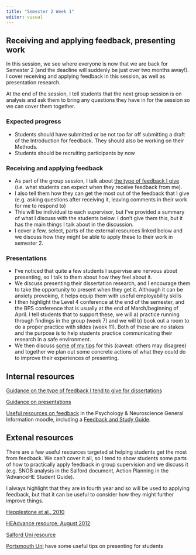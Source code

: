 ```yaml
---
title: "Semester 2 Week 1"
editor: visual
---
```


## Receiving and applying feedback, presenting work

In this session, we see where everyone is now that we are back for Semester 2 (and the deadline will suddenly be just over two months away!). I cover receiving and applying feedback in this session, as well as presentation research.

At the end of the session, I tell students that the next group session is on analysis and ask them to bring any questions they have in for the session so we can cover them together.

### Expected progress

-   Students should have submitted or be not too far off submitting a draft of the Introduction for feedback. They should also be working on their Methods.
-   Students should be recruiting participants by now

### Receiving and applying feedback

-   As part of the group session, I talk about [the type of feedback I give](https://gla-my.sharepoint.com/:w:/g/personal/ashley_robertson_glasgow_ac_uk/Ead4D1hp_7FOi4TlUVQA_O4B9dZcvARaCYuyIWtw3uO0MA?e=K2rR0W) (i.e. what students can expect when they receive feedback from me).
-   I also tell them how they can get the most out of the feedback that I give (e.g. asking questions after receiving it, leaving comments in their work for me to respond to)
-   This will be individual to each supervisor, but I've provided a summary of what I discuss with the students below. I don't give them this, but it has the main things I talk about in the discussion.
-   I cover a few, select, parts of the external resources linked below and we discuss how they might be able to apply these to their work in semester 2.

### Presentations

-   I've noticed that quite a few students I supervise are nervous about presenting, so I talk to them about how they feel about it.
-   We discuss presenting their dissertation research, and I encourage them to take the opportunity to present when they get it. Although it can be anxiety provoking, it helps equip them with useful employability skills
-   I then highlight the Level 4 conference at the end of the semester, and the BPS conference that is usually at the end of March/beginning of April. I tell students that to support these, we will a) practice running through findings in the group (week 7) and we will b) book out a room to do a proper practice with slides (week 11). Both of these are no stakes and the purpose is to help students practice communicating their research in a safe environment.
-   We then discuss [some of my tips](https://gla-my.sharepoint.com/:w:/g/personal/ashley_robertson_glasgow_ac_uk/EQh-1I7HCsBGkpcK6WmxPUUB_7JmqoRw1LINLhLWATig6w?e=veACdI) for this (caveat: others may disagree) and together we plan out some concrete actions of what they could do to improve their experiences of presenting.

## Internal resources

[Guidance on the type of feedback I tend to give for dissertations](https://gla-my.sharepoint.com/:w:/g/personal/ashley_robertson_glasgow_ac_uk/Ead4D1hp_7FOi4TlUVQA_O4B9dZcvARaCYuyIWtw3uO0MA?e=K2rR0W)

[Guidance on presentations](https://gla-my.sharepoint.com/:w:/g/personal/ashley_robertson_glasgow_ac_uk/EQh-1I7HCsBGkpcK6WmxPUUB_7JmqoRw1LINLhLWATig6w?e=2AYZfm)

[Useful resources on feedback](https://moodle.gla.ac.uk/course/view.php?id=4529&section=5) in the Psychology & Neuroscience General Information moodle, including a [Feedback and Study Guide](https://moodle.gla.ac.uk/mod/book/view.php?id=1076576).

## Extenal resources

There are a few useful resources targeted at helping students get the most from feedback. We can't cover it all, so I tend to show students some parts of how to practically apply feedback in group supervision and we discuss it (e.g. SNOB analysis in the Salford document, Action Planning in the 'AdvanceHE Student Guide).

I always highlight that they are in fourth year and so will be used to applying feedback, but that it can be useful to consider how they might further improve things.

[Hepplestone et al., 2010](https://s3.eu-west-2.amazonaws.com/assets.creode.advancehe-document-manager/documents/hea/private/tfa_student_guide_1568036746.pdf)

[HEAdvance resource, August 2012](https://s3.eu-west-2.amazonaws.com/assets.creode.advancehe-document-manager/documents/hea/private/resources/10_feedback_resources_for_your_students2_1568036613.pdf)

[Salford Uni resource](https://www.salford.ac.uk/sites/default/files/2019-12/Making-the-Most-of-Feedback.pdf)

[Portsmouth Uni](https://www.port.ac.uk/student-life/help-and-advice/study-skills/speaking-skills-and-presentations) have some useful tips on presenting for students
